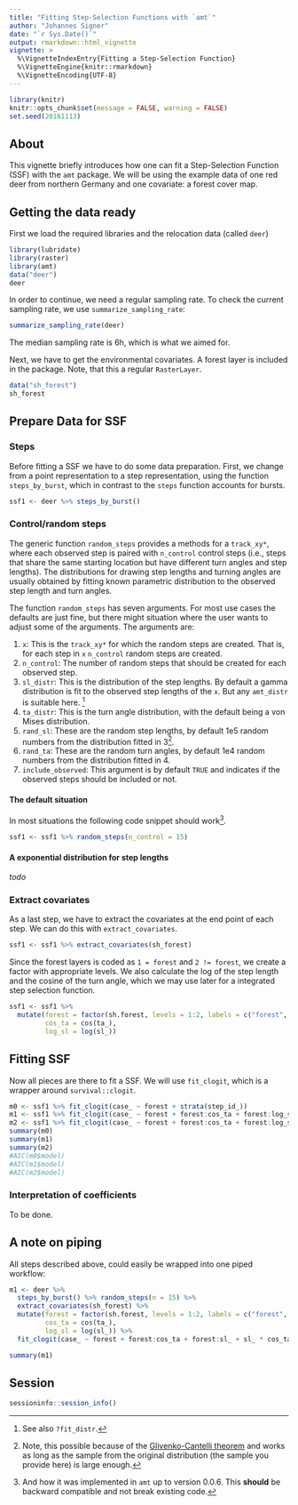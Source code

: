 ```yaml
---
title: "Fitting Step-Selection Functions with `amt`"
author: "Johannes Signer"
date: "`r Sys.Date()`"
output: rmarkdown::html_vignette
vignette: >
  %\VignetteIndexEntry{Fitting a Step-Selection Function}
  %\VignetteEngine{knitr::rmarkdown}
  %\VignetteEncoding{UTF-8}
---
```


```r
library(knitr)
knitr::opts_chunk$set(message = FALSE, warning = FALSE)
set.seed(20161113)
```


## About

This vignette briefly introduces how one can fit a Step-Selection Function (SSF) with the `amt` package. We will be using the example data of one red deer from northern Germany and one covariate: a forest cover map.

## Getting the data ready

First we load the required libraries and the relocation data (called `deer`)

```r
library(lubridate)
library(raster)
library(amt)
data("deer")
deer
```

In order to continue, we need a regular sampling rate. To check the current sampling rate, we use `summarize_sampling_rate`:

```r
summarize_sampling_rate(deer)
```

The median sampling rate is 6h, which is what we aimed for.


Next, we have to get the environmental covariates. A forest layer is included in the package. Note, that this a regular `RasterLayer`. 

```r
data("sh_forest")
sh_forest
```

## Prepare Data for SSF

### Steps

Before fitting a SSF we have to do some data preparation. First, we change from a point representation to a step representation, using the function `steps_by_burst`, which in contrast to the `steps` function accounts for bursts.

```r
ssf1 <- deer %>% steps_by_burst()
```

### Control/random steps

The generic function `random_steps` provides a methods for a `track_xy*`, where each observed step is paired with `n_control` control steps (i.e., steps that share the same starting location but have different turn angles and step lengths). The distributions for drawing step lengths and turning angles are usually obtained by fitting known parametric distribution to the observed step length and turn angles. 

The function `random_steps` has seven arguments. For most use cases the defaults are just fine, but there might situation where the user wants to adjust some of the arguments. The arguments are:  

1. `x`: This is the `track_xy*` for which the random steps are created. That is, for each step in `x` `n_control` random steps are created. 
2. `n_control`: The number of random steps that should be created for each observed step.
3. `sl_distr`: This is the distribution of the step lengths. By default a gamma distribution is fit to the observed step lengths of the `x`. But any `amt_distr` is suitable here. ^[See also `?fit_distr`.]
4. `ta_distr`: This is the turn angle distribution, with the default being a von Mises distribution.
5. `rand_sl`: These are the random step lengths, by default 1e5 random numbers from the distribution fitted in 3^[Note, this possible because of the [Glivenko-Cantelli theorem](https://en.wikipedia.org/wiki/Glivenko%E2%80%93Cantelli_theorem) and works as long as the sample from the original distribution (the sample you provide here) is large enough.].
6. `rand_ta`: These are the random turn angles, by default 1e4 random numbers from the distribution fitted in 4.
7. `include_observed`: This argument is by default `TRUE` and indicates if the observed steps should be included or not.


#### The default situation

In most situations the following code snippet should work^[And how it was implemented in `amt` up to version 0.0.6. This **should** be backward compatible and not break existing code.]. 

```r
ssf1 <- ssf1 %>% random_steps(n_control = 15)
```

#### A exponential distribution for step lengths

*todo*


### Extract covariates

As a last step, we have to extract the covariates at the end point of each step. We can do this with `extract_covariates`.

```r
ssf1 <- ssf1 %>% extract_covariates(sh_forest) 
```


Since the forest layers is coded as `1 = forest` and `2 != forest`, we create a factor with appropriate levels. We also calculate the log of the step length and the cosine of the turn angle, which we may use later for a integrated step selection function.


```r
ssf1 <- ssf1 %>% 
  mutate(forest = factor(sh.forest, levels = 1:2, labels = c("forest", "non-forest")), 
         cos_ta = cos(ta_), 
         log_sl = log(sl_)) 
```

## Fitting SSF 

Now all pieces are there to fit a SSF. We will use `fit_clogit`, which is a wrapper around `survival::clogit`.

```r
m0 <- ssf1 %>% fit_clogit(case_ ~ forest + strata(step_id_))
m1 <- ssf1 %>% fit_clogit(case_ ~ forest + forest:cos_ta + forest:log_sl + log_sl * cos_ta + strata(step_id_))
m2 <- ssf1 %>% fit_clogit(case_ ~ forest + forest:cos_ta + forest:log_sl + log_sl + cos_ta + strata(step_id_))
summary(m0)
summary(m1)
summary(m2)
#AIC(m0$model)
#AIC(m1$model)
#AIC(m2$model)
```

### Interpretation of coefficients

To be done.

<!---
The coefficients are:

```r
coef(m2)
```


- `forestnon-forest`: There is positive selection for non-forested areas, although it is not significant (at a $\alpha = 0.05$ level). Exponentiating the selection coefficient for forest, results with a relative selection strength of `r round(exp(coef(m2)[1]))`.




- The coefficients for `log_sl` and `cos_ta` are both signicant and indicating that the intial parameters need to be adjusted.
- The interaction between 
- 
- 

--->

## A note on piping

All steps described above, could easily be wrapped into one piped workflow:

```r
m1 <- deer %>% 
  steps_by_burst() %>% random_steps(n = 15) %>% 
  extract_covariates(sh_forest) %>% 
  mutate(forest = factor(sh.forest, levels = 1:2, labels = c("forest", "non-forest")), 
         cos_ta = cos(ta_), 
         log_sl = log(sl_)) %>% 
  fit_clogit(case_ ~ forest + forest:cos_ta + forest:sl_ + sl_ * cos_ta + strata(step_id_))
```

```r
summary(m1)
```


## Session

```r
sessioninfo::session_info()
```

